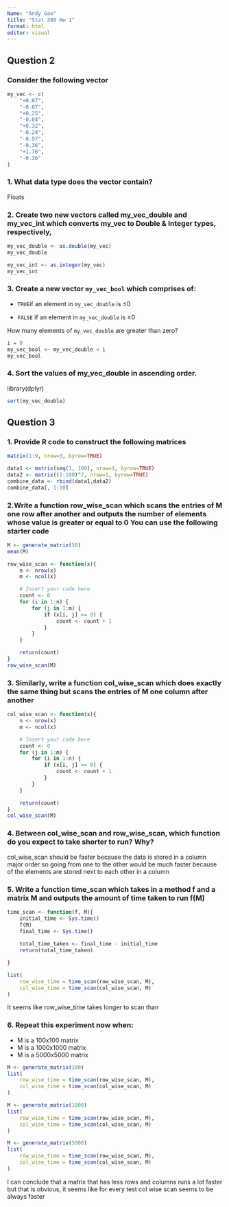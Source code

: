 ```yaml
---
Name: "Andy Gao"
title: "Stat 380 Hw 1"
format: html
editor: visual
---
```


## Question 2

### Consider the following vector

```r
my_vec <- c(
    "+0.07",
    "-0.07",
    "+0.25",
    "-0.84",
    "+0.32",
    "-0.24",
    "-0.97",
    "-0.36",
    "+1.76",
    "-0.36"
)
```

### 1. What data type does the vector contain?

Floats

### 2. Create two new vectors called my_vec_double and my_vec_int which converts my_vec to Double & Integer types, respectively,

```r
my_vec_double <- as.double(my_vec)
my_vec_double
```

```r
my_vec_int <- as.integer(my_vec)
my_vec_int
```

### 3. Create a new vector `my_vec_bool` which comprises of:

-   `TRUE`if an element in `my_vec_double` is ≤0

-   `FALSE` if an element in `my_vec_double` is ≥0

How many elements of `my_vec_double` are greater than zero?

```r
i = 0
my_vec_bool <- my_vec_double < i
my_vec_bool
```

### 4. Sort the values of my_vec_double in ascending order.

library(dplyr)

```r
sort(my_vec_double)
```

## Question 3

### 1. Provide R code to construct the following matrices

```r
matrix(1:9, nrow=3, byrow=TRUE)
```

```r
data1 <- matrix(seq(1, 100), nrow=1, byrow=TRUE)
data2 <- matrix((1:100)^2, nrow=1, byrow=TRUE)
combine_data <- rbind(data1,data2)
combine_data[, 1:10]
```

### 2.Write a function row_wise_scan which scans the entries of M one row after another and outputs the number of elements whose value is greater or equal to 0 You can use the following starter code

```r
M <- generate_matrix(50)
mean(M)
```

```r
row_wise_scan <- function(x){
    n <- nrow(x)
    m <- ncol(x)

    # Insert your code here
    count <- 0
    for (i in 1:n) {
        for (j in 1:m) {
            if (x[i, j] >= 0) {
                count <- count + 1
            }
        }
    }

    return(count)
}
row_wise_scan(M) 
```

### 3. Similarly, write a function col_wise_scan which does exactly the same thing but scans the entries of M one column after another

```r
col_wise_scan <- function(x){
    n <- nrow(x)
    m <- ncol(x)

    # Insert your code here
    count <- 0
    for (j in 1:m) {
        for (i in 1:n) {
            if (x[i, j] >= 0) {
                count <- count + 1
            }
        }
    }

    return(count)
}
col_wise_scan(M) 
```

### 4. Between col_wise_scan and row_wise_scan, which function do you expect to take shorter to run? Why?

col_wise_scan should be faster because the data is stored in a column major order so going from one to the other would be much faster because of the elements are stored next to each other in a column

### 5. Write a function time_scan which takes in a method f and a matrix M and outputs the amount of time taken to run f(M)

```r
time_scan <- function(f, M){
    initial_time <- Sys.time()
    f(M)
    final_time <- Sys.time()
    
    total_time_taken <- final_time - initial_time
    return(total_time_taken)

}

list(
    row_wise_time = time_scan(row_wise_scan, M),
    col_wise_time = time_scan(col_wise_scan, M)
)

```

It seems like row_wise_time takes longer to scan than

### 6. Repeat this experiment now when:

-   M is a 100x100 matrix
-   M is a 1000x1000 matrix
-   M is a 5000x5000 matrix

```r
M <- generate_matrix(100)
list(
    row_wise_time = time_scan(row_wise_scan, M),
    col_wise_time = time_scan(col_wise_scan, M)
)
```

```r
M <- generate_matrix(1000)
list(
    row_wise_time = time_scan(row_wise_scan, M),
    col_wise_time = time_scan(col_wise_scan, M)
)
```

```r
M <- generate_matrix(5000)
list(
    row_wise_time = time_scan(row_wise_scan, M),
    col_wise_time = time_scan(col_wise_scan, M)
)
```

I can conclude that a matrix that has less rows and columns runs a lot faster but that is obvious, it seems like for every test col wise scan seems to be always faster
